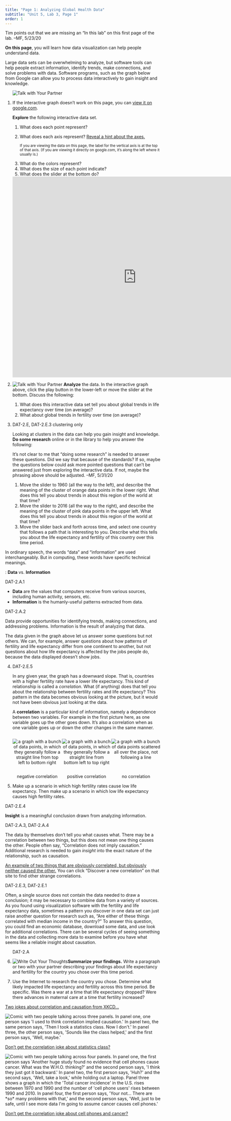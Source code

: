 ```yaml
---
title: "Page 1: Analyzing Global Health Data"
subtitle: "Unit 5, Lab 3, Page 1"
order: 1
---
```


::: todo
Tim points out that we are missing an "In this lab" on this first page
of the lab. --MF, 5/23/20
:::

::: learn
<p><strong>On this page</strong>, you will learn how data visualization
can help people understand data.</p>
:::

<p>Large data sets can be overwhelming to analyze, but software tools
can help people extract information, identify trends, make connections,
and solve problems with data. Software programs, such as the graph below
from Google can allow you to process data interactively to gain insight
and knowledge.</p>

::: {#first .forYouToDo}
<ol>

<img src="/img/icons/talk-with-your-partner.png" title="Talk with Your Partner" alt="Talk with Your Partner" class="imageRight"/>

<li>

::: sidenoteBig
If the interactive graph doesn't work on this page, you can
<a href="https://www.google.com/publicdata/explore?ds=d5bncppjof8f9_&ctype=b&strail=false&bcs=d&nselm=s&met_x=sp_dyn_le00_in&scale_x=lin&ind_x=false&met_y=sp_dyn_tfrt_in&scale_y=lin&ind_y=false&met_s=sp_pop_totl&scale_s=lin&ind_s=false&dimp_c=country:region&ifdim=country&tunit=Y&pit=1437710400000&ind=false&icfg&iconSize=0.5" target="_blank" title="Fertility rate vs Life expectancy graph on Google">view
it on google.com</a>.
:::

<strong>Explore</strong> the following interactive data set.

<ol>

<li>What does each point represent?</li>

<li>

What does each axis represent?
<a href="#hint-axes" data-bs-toggle="collapse" title="Reveal a hint about the axes.">Reveal
a hint about the axes.</a>

::: {#hint-axes .collapse}
<small>If you are viewing the data on this page, the label for the
vertical axis is at the top of that axis. (If you are viewing it
directly on google.com, it's along the left where it usually
is.)</small>
:::

</li>

<li>What do the colors represent?</li>

<li>What does the size of each point indicate?</li>

<li>What does the slider at the bottom do?</li>

</ol>

<iframe width="800" height="650" frameborder="0" scrolling="no" marginwidth="0" marginheight="0" src="https://www.google.com/publicdata/embed?ds=d5bncppjof8f9_&amp;ctype=b&amp;strail=false&amp;bcs=d&amp;nselm=s&amp;met_x=sp_dyn_le00_in&amp;scale_x=lin&amp;ind_x=false&amp;met_y=sp_dyn_tfrt_in&amp;scale_y=lin&amp;ind_y=false&amp;met_s=sp_pop_totl&amp;scale_s=lin&amp;ind_s=false&amp;dimp_c=country:region&amp;ifdim=country&amp;tunit=Y&amp;pit=1437710400000&amp;hl=en_US&amp;dl=en_US&amp;ind=false&amp;icfg&amp;iconSize=0.5">

</iframe>

</li>

<li>

<img src="/img/icons/talk-with-your-partner-mini.png" title="Talk with Your Partner" alt="Talk with Your Partner" class="imageRight"/>
<strong>Analyze</strong> the data. In the interactive graph above, click
the play button in the lower-left or move the slider at the bottom.
Discuss the following:

<ol>

<li>What does this interactive data set tell you about global trends in
life expectancy over time (on average)?</li>

<li>What about global trends in fertility over time (on average)?</li>

</ol>

</li>

<li>

::: ap-standard
DAT-2.E, DAT-2.E.3 clustering only
:::

Looking at clusters in the data can help you gain insight and knowledge.
<strong>Do some research</strong> online or in the library to help you
answer the following:

::: todo
It's not clear to me that "doing some research" is needed to answer
these questions. Did we say that because of the standards? If so, maybe
the questions below could ask more pointed questions that can't be
answered just from exploring the interactive data. If not, maybe the
phrasing above should be adjusted. --MF, 5/31/20
:::

<ol>

<li>Move the slider to 1960 (all the way to the left), and describe the
meaning of the cluster of orange data points in the lower right. What
does this tell you about trends in about this region of the world at
that time?</li>

<li>Move the slider to 2016 (all the way to the right), and describe the
meaning of the cluster of pink data points in the upper left. What does
this tell you about trends in about this region of the world at that
time?</li>

<li>Move the slider back and forth across time, and select one country
that follows a path that is interesting to you. Describe what this tells
you about the life expectancy and fertility of this country over this
time period.</li>

</ol>

</li>

</ol>
:::

<p>In ordinary speech, the words "data" and "information" are used
interchangeably. But in computing, these words have specific technical
meanings.</p>

::: vocabFullWidth
: <strong>Data</strong> vs. <strong>Information</strong>

::: ap-standard
DAT-2.A.1
:::

<ul>

<li><strong>Data</strong> are the values that computers receive from
various sources, including human activity, sensors, etc.</li>

<li><strong>Information</strong> is the humanly-useful patterns
extracted from data.</li>

</ul>

<p>

::: ap-standard
DAT-2.A.2
:::

Data provide opportunities for identifying trends, making connections,
and addressing problems. Information is the result of analyzing that
data.

</p>
:::

<p>The data given in the graph above let us answer some questions but
not others. We can, for example, answer questions about how patterns of
fertility and life expectancy differ from one continent to another, but
not questions about how life expectancy is affected by the jobs people
do, because the data displayed doesn't show jobs.</p>

::: forYouToDo
<ol start="4">

<li>

::: ap-standard
DAT-2.E.5
:::

In any given year, the graph has a downward slope. That is, countries
with a higher fertility rate have a lower life expectancy. This kind of
relationship is called a <em>correlation</em>. What (if anything) does
that tell you about the relationship between fertility rates and life
expectancy? This pattern in the data becomes obvious looking at the
picture, but it would not have been obvious just looking at the data.

</li>

::: vocabFullWidth
<p>A <strong>correlation</strong> is a particular kind of information,
namely a dependence between two variables. For example in the first
picture here, as one variable goes up the other goes down. It's also a
correlation when as one variable goes up or down the other changes in
the same manner.</p>

::: center
::: {style="display: inline-grid; grid-template-columns: auto auto auto; text-align: center;"}
<div>

<img src="/img/5-algorithms/correlation-negative.png" title="a graph with a bunch of data points, in which they generally follow a straight line from top left to bottom right" alt="a graph with a bunch of data points, in which they generally follow a straight line from top left to bottom right" class="inline"/>

</div>

<div>

<img src="/img/5-algorithms/correlation-positive.png" title="a graph with a bunch of data points, in which they generally follow a straight line from bottom left to top right" alt="a graph with a bunch of data points, in which they generally follow a straight line from bottom left to top right" class="inline"/>

</div>

<div>

<img src="/img/5-algorithms/correlation-none.png" title="a graph with a bunch of data points scattered all over the place, not following a line" alt="a graph with a bunch of data points scattered all over the place, not following a line" class="inline"/>

</div>

<div>

negative correlation

</div>

<div>

positive correlation

</div>

<div>

no correlation

</div>
:::
:::
:::

<li>Make up a scenario in which high fertility rates cause low life
expectancy. Then make up a scenario in which low life expectancy causes
high fertility rates.</li>

</ol>
:::

::: vocab
::: ap-standard
DAT-2.E.4
:::

<p><strong>Insight</strong> is a meaningful conclusion drawn from
analyzing information.</p>
:::

::: ap-standard
DAT-2.A.3, DAT-2.A.4
:::

<p>The data by themselves don't tell you what causes what. There may be
a correlation between two things, but this does not mean one thing
causes the other. People often say, "Correlation does not imply
causation." Additional research is needed to gain <em>insight</em> into
the exact nature of the relationship, such as causation.</p>

::: endnote
<p><a href="http://tylervigen.com/view_correlation?id=79804" title="An example of two things that are obviously correlated, but obviously neither caused the other." target="_blank">An
example of two things that are obviously correlated, but obviously
neither caused the other.</a> You can click "Discover a new correlation"
on that site to find other strange correlations.</p>
:::

::: ap-standard
DAT-2.E.3, DAT-2.E.1
:::

<p>Often, a single source does not contain the data needed to draw a
conclusion; it may be necessary to combine data from a variety of
sources. As you found using visualization software with the fertility
and life expectancy data, sometimes a pattern you discover in one data
set can just raise another question for research such as, "Are either of
these things correlated with median income in the country?" To answer
this question, you could find an economic database, download some data,
and use look for additional correlations. There can be several cycles of
seeing something in the data and collecting more data to examine before
you have what seems like a reliable insight about causation.</p>

::: forYouToDo
<ol start="6">

::: ap-standard
DAT-2.A
:::

<li><img src="/img/icons/write-out-thoughts-mini.png" title="Write Out Your Thoughts" alt="Write Out Your Thoughts" class="inline"/><strong>Summarize
your findings.</strong> Write a paragraph or two with your partner
describing your findings about life expectancy and fertility for the
country you chose over this time period.</li>

</ol>
:::

::: ifTime
<ol start="7">

<li>Use the Internet to research the country you chose. Determine what
likely impacted life expectancy and fertility across this time period.
Be specific. Was there a war at a time that life expectancy dropped?
Were there advances in maternal care at a time that fertility
increased?</li>

</ol>
:::

::: endnote
<p><a href="#hint-jokes" data-bs-toggle="collapse" title="Two jokes about correlation and causation from XKCD...">Two
jokes about correlation and causation from XKCD...</a></p>

::: {#hint-jokes .collapse}
<img src="https://imgs.xkcd.com/comics/correlation.png" title="Comic with two people talking across three panels. In panel one, one person says &apos;I used to think correlation implied causation.&apos; In panel two, the same person says, &apos;Then I took a statistics class. Now I don&apos;t.&apos; In panel three, the other person says, &apos;Sounds like the class helped,&apos; and the first person says, &apos;Well, maybe.&apos;" alt="Comic with two people talking across three panels. In panel one, one person says &apos;I used to think correlation implied causation.&apos; In panel two, the same person says, &apos;Then I took a statistics class. Now I don&apos;t.&apos; In panel three, the other person says, &apos;Sounds like the class helped,&apos; and the first person says, &apos;Well, maybe.&apos;" class="indent"/>

<p><a href="https://www.explainxkcd.com/wiki/index.php/552:_Correlation" title="Don't get the correlation joke about statistics class?" target="_blank">Don't
get the correlation joke about statistics class?</a></p>

<img src="https://imgs.xkcd.com/comics/cell_phones.png" alt="Comic with two people talking across four panels. In panel one, the first person says &apos;Another huge study found no evidence that cell phones cause cancer. What was the W.H.O. thinking?&apos; and the second person says, &apos;I think they just got it backward.&apos; In panel two, the first person says, &apos;Huh?&apos; and the second says, &apos;Well, take a look,&apos; while holding out a laptop. Panel three shows a graph in which the &apos;Total cancer incidence&apos; in the U.S. rises between 1970 and 1990 and the number of &apos;cell phone users&apos; rises between 1990 and 2010. In panel four, the first person says, &apos;Your not... There are *so* many problems with that,&apos; and the second person says, &apos;Well, just to be safe, until I see more data I&apos;m going to assume cancer causes cell phones.&apos;" class="indent"/>

<p><a href="https://www.explainxkcd.com/wiki/index.php/925:_Cell_Phones" title="Don't get the correlation joke about cell phones and cancer?" target="_blank">Don't
get the correlation joke about cell phones and cancer?</a></p>
:::
:::
